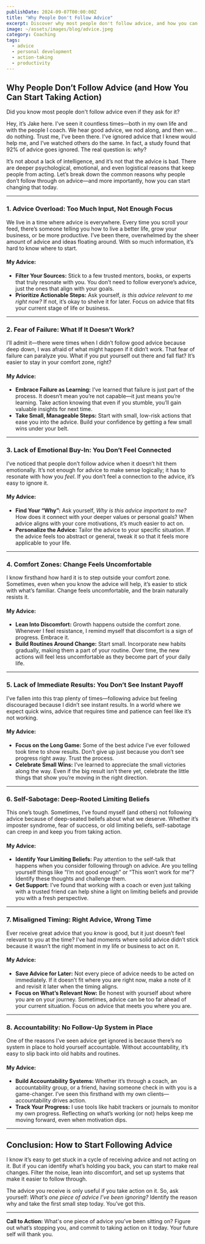 ```yaml
---
publishDate: 2024-09-07T00:00:00Z
title: "Why People Don't Follow Advice"
excerpt: Discover why most people don't follow advice, and how you can overcome those barriers to take real action and see results.
image: ~/assets/images/blog/advice.jpeg
category: Coaching
tags:
  - advice
  - personal development
  - action-taking
  - productivity
---
```


## Why People Don’t Follow Advice (and How You Can Start Taking Action)

Did you know most people don't follow advice even if they ask for it?

Hey, it’s Jake here. I’ve seen it countless times—both in my own life and with the people I coach. We hear good advice, we nod along, and then we… do nothing. Trust me, I’ve been there. I’ve ignored advice that I knew would help me, and I’ve watched others do the same. In fact, a study found that 92% of advice goes ignored. The real question is: *why*?

It’s not about a lack of intelligence, and it’s not that the advice is bad. There are deeper psychological, emotional, and even logistical reasons that keep people from acting. Let’s break down the common reasons why people don’t follow through on advice—and more importantly, how you can start changing that today.

---

### 1. **Advice Overload: Too Much Input, Not Enough Focus**
We live in a time where advice is everywhere. Every time you scroll your feed, there’s someone telling you how to live a better life, grow your business, or be more productive. I’ve been there, overwhelmed by the sheer amount of advice and ideas floating around. With so much information, it’s hard to know where to start.

#### My Advice:
- **Filter Your Sources:** Stick to a few trusted mentors, books, or experts that truly resonate with you. You don’t need to follow everyone’s advice, just the ones that align with your goals.
- **Prioritize Actionable Steps:** Ask yourself, *is this advice relevant to me right now?* If not, it’s okay to shelve it for later. Focus on advice that fits your current stage of life or business.

---

### 2. **Fear of Failure: What If It Doesn’t Work?**
I’ll admit it—there were times when I didn’t follow good advice because deep down, I was afraid of what might happen if it didn’t work. That fear of failure can paralyze you. What if you put yourself out there and fall flat? It’s easier to stay in your comfort zone, right?

#### My Advice:
- **Embrace Failure as Learning:** I’ve learned that failure is just part of the process. It doesn’t mean you’re not capable—it just means you’re learning. Take action knowing that even if you stumble, you’ll gain valuable insights for next time.
- **Take Small, Manageable Steps:** Start with small, low-risk actions that ease you into the advice. Build your confidence by getting a few small wins under your belt.

---

### 3. **Lack of Emotional Buy-In: You Don’t Feel Connected**
I’ve noticed that people don’t follow advice when it doesn’t hit them emotionally. It’s not enough for advice to make sense logically; it has to resonate with how you *feel*. If you don’t feel a connection to the advice, it’s easy to ignore it.

#### My Advice:
- **Find Your “Why”:** Ask yourself, *Why is this advice important to me?* How does it connect with your deeper values or personal goals? When advice aligns with your core motivations, it’s much easier to act on.
- **Personalize the Advice:** Tailor the advice to your specific situation. If the advice feels too abstract or general, tweak it so that it feels more applicable to your life.

---

### 4. **Comfort Zones: Change Feels Uncomfortable**
I know firsthand how hard it is to step outside your comfort zone. Sometimes, even when you know the advice will help, it’s easier to stick with what’s familiar. Change feels uncomfortable, and the brain naturally resists it.

#### My Advice:
- **Lean Into Discomfort:** Growth happens outside the comfort zone. Whenever I feel resistance, I remind myself that discomfort is a sign of progress. Embrace it.
- **Build Routines Around Change:** Start small. Incorporate new habits gradually, making them a part of your routine. Over time, the new actions will feel less uncomfortable as they become part of your daily life.

---

### 5. **Lack of Immediate Results: You Don’t See Instant Payoff**
I’ve fallen into this trap plenty of times—following advice but feeling discouraged because I didn’t see instant results. In a world where we expect quick wins, advice that requires time and patience can feel like it’s not working.

#### My Advice:
- **Focus on the Long Game:** Some of the best advice I’ve ever followed took time to show results. Don’t give up just because you don’t see progress right away. Trust the process.
- **Celebrate Small Wins:** I’ve learned to appreciate the small victories along the way. Even if the big result isn’t there yet, celebrate the little things that show you’re moving in the right direction.

---

### 6. **Self-Sabotage: Deep-Rooted Limiting Beliefs**
This one’s tough. Sometimes, I’ve found myself (and others) not following advice because of deep-seated beliefs about what we deserve. Whether it’s imposter syndrome, fear of success, or old limiting beliefs, self-sabotage can creep in and keep you from taking action.

#### My Advice:
- **Identify Your Limiting Beliefs:** Pay attention to the self-talk that happens when you consider following through on advice. Are you telling yourself things like “I’m not good enough” or “This won’t work for me”? Identify these thoughts and challenge them.
- **Get Support:** I’ve found that working with a coach or even just talking with a trusted friend can help shine a light on limiting beliefs and provide you with a fresh perspective.

---

### 7. **Misaligned Timing: Right Advice, Wrong Time**
Ever receive great advice that you *know* is good, but it just doesn’t feel relevant to you at the time? I’ve had moments where solid advice didn’t stick because it wasn’t the right moment in my life or business to act on it.

#### My Advice:
- **Save Advice for Later:** Not every piece of advice needs to be acted on immediately. If it doesn’t fit where you are right now, make a note of it and revisit it later when the timing aligns.
- **Focus on What’s Relevant Now:** Be honest with yourself about where you are on your journey. Sometimes, advice can be too far ahead of your current situation. Focus on advice that meets you where you are.

---

### 8. **Accountability: No Follow-Up System in Place**
One of the reasons I’ve seen advice get ignored is because there’s no system in place to hold yourself accountable. Without accountability, it’s easy to slip back into old habits and routines.

#### My Advice:
- **Build Accountability Systems:** Whether it’s through a coach, an accountability group, or a friend, having someone check in with you is a game-changer. I’ve seen this firsthand with my own clients—accountability drives action.
- **Track Your Progress:** I use tools like habit trackers or journals to monitor my own progress. Reflecting on what’s working (or not) helps keep me moving forward, even when motivation dips.

---

## Conclusion: **How to Start Following Advice**

I know it’s easy to get stuck in a cycle of receiving advice and not acting on it. But if you can identify what’s holding you back, you can start to make real changes. Filter the noise, lean into discomfort, and set up systems that make it easier to follow through.

The advice you receive is only useful if you take action on it. So, ask yourself: *What’s one piece of advice I’ve been ignoring?* Identify the reason why and take the first small step today. You’ve got this.

---

**Call to Action:**
What's one piece of advice you’ve been sitting on? Figure out what’s stopping you, and commit to taking action on it today. Your future self will thank you.
